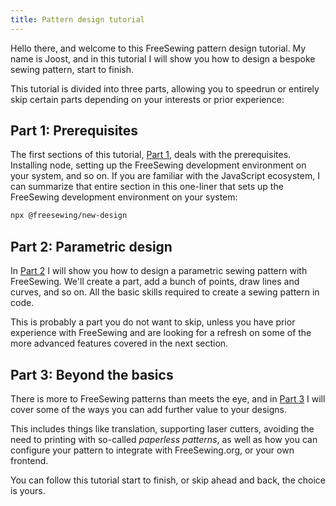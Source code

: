 ```yaml
---
title: Pattern design tutorial
---
```


Hello there, and welcome to this FreeSewing pattern design tutorial.
My name is Joost, and in this tutorial I will show you
how to design a bespoke sewing pattern, start to finish.

This tutorial is divided into three parts, allowing you to speedrun or entirely
skip certain parts depending on your interests or prior experience:

## Part 1: Prerequisites 

The first sections of this tutorial, [Part 1](/tutorials/pattern-design/part1),
deals with the prerequisites.  Installing node, setting up the FreeSewing
development environment on your system, and so on.  If you are familiar with
the JavaScript ecosystem, I can summarize that entire section in this one-liner
that sets up the FreeSewing development environment on your system:

```sh
npx @freesewing/new-design
```

## Part 2: Parametric design

In [Part 2](/tutorials/pattern-design/part2) I will show you how to design a
parametric sewing pattern with FreeSewing.  We'll create a part, add a bunch of
points, draw lines and curves, and so on.
All the basic skills required to create a sewing pattern in code.

This is probably a part you do not want to skip, unless you have prior
experience with FreeSewing and are looking for a refresh on some of the more
advanced features covered in the next section.

## Part 3: Beyond the basics

There is more to FreeSewing patterns than meets the eye, and in [Part
3](/tutorials/pattern-design/part3) I will cover some of the ways you can add
further value to your designs.

This includes things like translation, supporting laser cutters, avoiding the
need to printing with so-called *paperless patterns*, as well as how you can
configure your pattern to integrate with FreeSewing.org, or your own
frontend.


You can follow this tutorial start to finish, or skip ahead and back, the
choice is yours.
